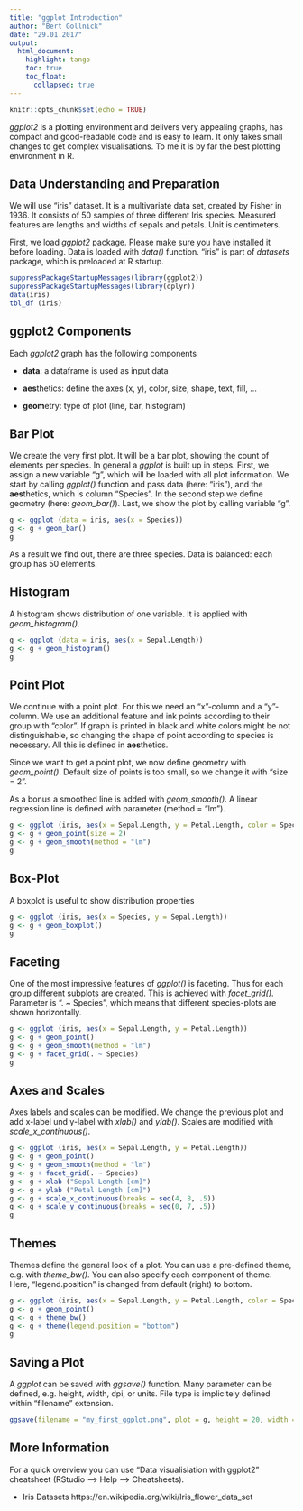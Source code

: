 ```yaml
---
title: "ggplot Introduction"
author: "Bert Gollnick"
date: "29.01.2017"
output: 
  html_document:
    highlight: tango
    toc: true
    toc_float:
      collapsed: true
---
```


```r
knitr::opts_chunk$set(echo = TRUE)
```

_ggplot2_ is a plotting environment and delivers very appealing graphs, has compact and good-readable code and is easy to learn. It only takes small changes to get complex visualisations. To me it is by far the best plotting environment in R.

## Data Understanding and Preparation

We will use "iris" dataset. It is a multivariate data set, created by Fisher in 1936. It consists of 50 samples of three different Iris species. Measured features are lengths and widths of sepals and petals. Unit is centimeters.

First, we load _ggplot2_ package. Please make sure you have installed it before loading. Data is loaded with _data()_ function. "iris" is part of _datasets_ package, which is preloaded at R startup.

```r
suppressPackageStartupMessages(library(ggplot2))
suppressPackageStartupMessages(library(dplyr))
data(iris)
tbl_df (iris)
```

## ggplot2 Components

Each _ggplot2_ graph has the following components

* **data**: a dataframe is used as input data

* **aes**thetics: define the axes (x, y), color, size, shape, text, fill, ...

* **geom**etry: type of plot (line, bar, histogram)

## Bar Plot

We create the very first plot. It will be a bar plot, showing the count of elements per species. In general a _ggplot_ is built up in steps. First, we assign a new variable "g", which will be loaded with all plot information. We start by calling _ggplot()_ function and pass data (here: "iris"), and the **aes**thetics, which is column "Species". In the second step we define geometry (here: _geom_bar()_). Last, we show the plot by calling variable "g".
```r
g <- ggplot (data = iris, aes(x = Species))
g <- g + geom_bar()
g
```

As a result we find out, there are three species. Data is balanced: each group has 50 elements.

## Histogram

A histogram shows distribution of one variable. It is applied with _geom_histogram()_.

```r
g <- ggplot (data = iris, aes(x = Sepal.Length))
g <- g + geom_histogram()
g
```

## Point Plot

We continue with a point plot. For this we need an "x"-column and a "y"-column. We use an additional feature and ink points according to their group with "color". If graph is printed in black and white colors might be not distinguishable, so changing the shape of point according to species is necessary. All this is defined in **aes**thetics. 

Since we want to get a point plot, we now define geometry with _geom_point()_. Default size of points is too small, so we change it with "size = 2".

As a bonus a smoothed line is added with _geom_smooth()_. A linear regression line is defined with parameter (method = "lm").

```r
g <- ggplot (iris, aes(x = Sepal.Length, y = Petal.Length, color = Species, shape = Species))
g <- g + geom_point(size = 2)
g <- g + geom_smooth(method = "lm")
g
```

## Box-Plot

A boxplot is useful to show distribution properties
```r
g <- ggplot (iris, aes(x = Species, y = Sepal.Length))
g <- g + geom_boxplot()
g
```


## Faceting

One of the most impressive features of _ggplot()_ is faceting. Thus for each group different subplots are created. This is achieved with _facet_grid()_. Parameter is ". ~ Species", which means that different species-plots are shown horizontally.

```r
g <- ggplot (iris, aes(x = Sepal.Length, y = Petal.Length))
g <- g + geom_point()
g <- g + geom_smooth(method = "lm")
g <- g + facet_grid(. ~ Species)
g
```

## Axes and Scales

Axes labels and scales can be modified. We change the previous plot and add x-label und y-label with _xlab()_ and _ylab()_. Scales are modified with _scale_x_continuous()_.

```r
g <- ggplot (iris, aes(x = Sepal.Length, y = Petal.Length))
g <- g + geom_point()
g <- g + geom_smooth(method = "lm")
g <- g + facet_grid(. ~ Species)
g <- g + xlab ("Sepal Length [cm]")
g <- g + ylab ("Petal Length [cm]")
g <- g + scale_x_continuous(breaks = seq(4, 8, .5))
g <- g + scale_y_continuous(breaks = seq(0, 7, .5))
g
```

## Themes

Themes define the general look of a plot. You can use a pre-defined theme, e.g. with _theme_bw()_. You can also specify each component of theme. Here, "legend.position" is changed from default (right) to bottom.
```r
g <- ggplot (iris, aes(x = Sepal.Length, y = Petal.Length, color = Species))
g <- g + geom_point()
g <- g + theme_bw()
g <- g + theme(legend.position = "bottom")
g
```

## Saving a Plot

A _ggplot_ can be saved with _ggsave()_ function. Many parameter can be defined, e.g. height, width, dpi, or units. File type is implicitely defined within "filename" extension.
```r
ggsave(filename = "my_first_ggplot.png", plot = g, height = 20, width = 20, units = "cm", dpi = 300)
```

## More Information 

For a quick overview you can use "Data visualisiation with ggplot2" cheatsheet (RStudio --> Help --> Cheatsheets). 

* Iris Datasets https://en.wikipedia.org/wiki/Iris_flower_data_set

